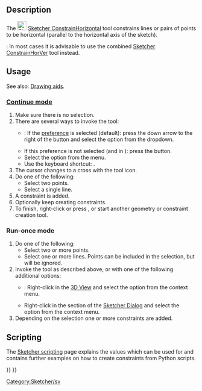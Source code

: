 <languages/>

{{Docnav
|[[Sketcher_ConstrainHorVer|Horizontal/Vertical Constraint]]
|[[Sketcher_ConstrainVertical|Vertical Constraint]]
|[[Sketcher_Workbench|Sketcher]]
|IconL=Sketcher_ConstrainHorVer.svg
|IconR=Sketcher_ConstrainVertical.svg
|IconC=Workbench_Sketcher.svg
}}

<div class="mw-translate-fuzzy">
{{GuiCommand/sv
|Name=Constraint Horizontal
|Name/sv=Constraint Horizontal
|Workbenches=[[Sketcher Workbench/sv|Sketcher]]
|Shortcut=H
|MenuLocation=Sketch → Sketcher constraints → Constrain horizontally
|SeeAlso=[[Sketcher_ConstrainVertical/sv|Constraint Vertical]]
}}
</div>

==Description==

The [[Image:Sketcher_ConstrainHorizontal.svg|24px]] [[Sketcher_ConstrainHorizontal|Sketcher ConstrainHorizontal]] tool constrains lines or pairs of points to be horizontal (parallel to the horizontal axis of the sketch).

{{Version|1.0}}: In most cases it is advisable to use the combined [[Sketcher_ConstrainHorVer|Sketcher ConstrainHorVer]] tool instead.

==Usage==

See also: [[Sketcher_Workbench#Drawing_aids|Drawing aids]].

===[[Sketcher_Workbench#Continue_modes|Continue mode]]===

# Make sure there is no selection.
# There are several ways to invoke the tool:
#* {{Version|1.0}}: If the {{MenuCommand|Unified tool for automatic horizontal/vertical constraints}} [[Sketcher_Preferences#General|preference]] is selected (default): press the down arrow to the right of the {{Button|[[Image:Sketcher_ConstrainHorVer.svg||x16px]][[Image:Toolbar_flyout_arrow.svg|x16px]]}} button and select the {{MenuCommand|[[Image:Sketcher_ConstrainHorizontal.svg|16px]] Horizontal Constraint}} option from the dropdown.
#* If this preference is not selected (and in {{VersionMinus|0.21}}): press the {{Button|[[Image:Sketcher_ConstrainHorizontal.svg|16px]] [[Sketcher_ConstrainHorizontal|Horizontal Constraint]]}} button.
#* Select the {{MenuCommand|Sketch → Constraints → [[Image:Sketcher_ConstrainHorizontal.svg|16px]] Horizontal Constraint}} option from the menu.
#* Use the keyboard shortcut: {{KEY|H}}.
# The cursor changes to a cross with the tool icon.
# Do one of the following:
#* Select two points.
#* Select a single line.
# A constraint is added.
# Optionally keep creating constraints.
# To finish, right-click or press {{KEY|Esc}}, or start another geometry or constraint creation tool.

===Run-once mode===

# Do one of the following:
#* Select two or more points.
#* Select one or more lines. Points can be included in the selection, but will be ignored.
# Invoke the tool as described above, or with one of the following additional options:
#* {{Version|1.0}}: Right-click in the [[3D_View|3D View]] and select the {{MenuCommand|[[Image:Sketcher_ConstrainHorizontal.svg|16px]] Horizontal Constraint}} option from the context menu.
#* Right-click in the {{MenuCommand|Elements}} section of the [[Sketcher_Dialog|Sketcher Dialog]] and select the {{MenuCommand|[[Image:Sketcher_ConstrainHorizontal.svg|16px]] Horizontal Constraint}} option from the context menu.
# Depending on the selection one or more constraints are added.

== Scripting ==

{{Code|code=Sketch.addConstraint(Sketcher.Constraint('Horizontal', Line))}}

The [[Sketcher_scripting|Sketcher scripting]] page explains the values which can be used for {{incode|Line}} and contains further examples on how to create constraints from Python scripts.


<div class="mw-translate-fuzzy">
[[Category:Sketcher/sv]]
</div>

{{Sketcher_Tools_navi{{#translation:}}}}
{{Userdocnavi{{#translation:}}}}